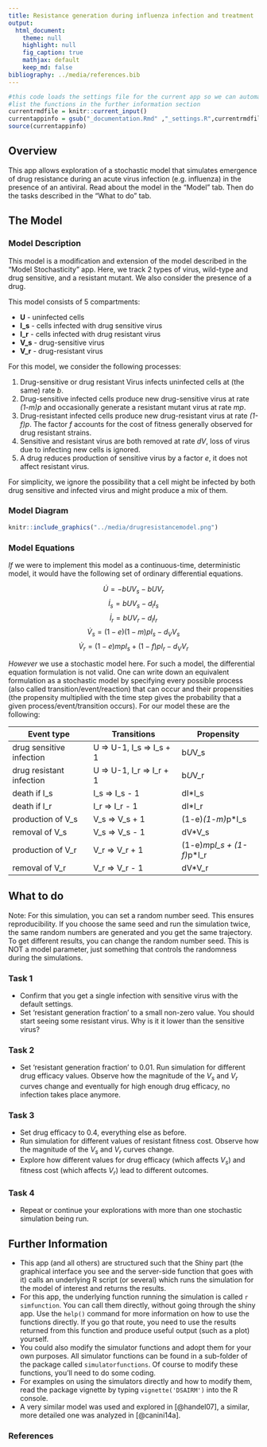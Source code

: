 ---
title: Resistance generation during influenza infection and treatment
output:
  html_document:
    theme: null
    highlight: null
    fig_caption: true
    mathjax: default 
    keep_md: false
bibliography: ../media/references.bib
---

```{r, echo = FALSE}
#this code loads the settings file for the current app so we can automatically 
#list the functions in the further information section
currentrmdfile = knitr::current_input() 
currentappinfo = gsub("_documentation.Rmd" ,"_settings.R",currentrmdfile)
source(currentappinfo)
```


## Overview {#shinytab1}
This app allows exploration of a stochastic model that simulates emergence of drug resistance during an acute virus infection (e.g. influenza) in the presence of an antiviral. Read about the model in the "Model" tab. Then do the tasks described in the "What to do" tab.


## The Model {#shinytab2}

### Model Description
This model is a modification and extension of the model described in the "Model Stochasticity" app. Here, we track 2 types of virus, wild-type and drug sensitive, and a resistant mutant. We also consider the presence of a drug. 

This model consists of 5 compartments:

* **U** - uninfected cells 
* **I_s** - cells infected with drug sensitive virus
* **I_r** - cells infected with drug resistant virus
* **V_s** - drug-sensitive virus
* **V_r** - drug-resistant virus


For this model, we consider the following processes: 

1. Drug-sensitive or drug resistant Virus infects uninfected cells at (the same) rate _b_.
2. Drug-sensitive infected cells produce new drug-sensitive virus at rate _(1-m)p_ and occasionally generate a resistant mutant virus at rate _mp_. 
3. Drug-resistant infected cells produce new drug-resistant virus at rate _(1-f)p_. The factor _f_ accounts for the cost of fitness generally observed for drug resistant strains.
4. Sensitive and resistant virus are both removed at rate _dV_, loss of virus due to infecting new cells is ignored.
5. A drug reduces production of sensitive virus by a factor _e_, it does not affect resistant virus.

For simplicity, we ignore the possibility that a cell might be infected by both drug sensitive and infected virus and might produce a mix of them.

### Model Diagram


```{r resistancemodeldiagram,  fig.cap='Flow diagram for the drug resistance model.',  echo=FALSE}
knitr::include_graphics("../media/drugresistancemodel.png")
```


### Model Equations
*If* we were to implement this model as a continuous-time, deterministic model, it would have the following set of ordinary differential equations. 


$$\dot U =  - bUV_s - bU V_r$$
$$\dot I_s = bUV_s - d_I I_s$$
$$\dot I_r = bUV_r - d_I I_r$$
$$\dot V_s = (1-e)(1-m)pI_s - d_V V_s$$
$$\dot V_r = (1-e)mpI_s + (1-f)pI_r - d_V V_r$$



*However* we use a stochastic model here. For such a model, the differential equation formulation is not valid. One can write down an equivalent formulation as a stochastic model by specifying every possible process (also called transition/event/reaction) that can occur and their propensities (the propensity multiplied with the time step gives the probability that a given process/event/transition occurs). For our model these are the following:

Event type                |  Transitions                |   Propensity                       |
----------                |  -----------                |   ----------                       |
drug sensitive infection  |  U => U-1, I_s => I_s + 1   |   b*U*V_s                          |
drug resistant infection  |  U => U-1, I_r => I_r + 1   |   b*U*V_r                          |
death if I_s              |  I_s => I_s - 1             |   dI*I_s                           |
death if I_r              |  I_r => I_r - 1             |   dI*I_r                           |
production of V_s         |  V_s => V_s + 1             |   (1-e)*(1-m)*p*I_s                |
removal of V_s            |  V_s => V_s - 1             |   dV*V_s                           | 
production of V_r         |  V_r => V_r + 1             |   (1-e)*m*p*I_s + (1-f)*p*I_r      |
removal of V_r            |  V_r => V_r - 1             |   dV*V_r                           | 




## What to do {#shinytab3}

Note: For this simulation, you can set a random number seed. This ensures reproducibility. If you choose the same seed and run the simulation twice, the same random numbers are generated and you get the same trajectory. To get different results, you can change the random number seed. This is NOT a model parameter, just something that controls the randomness during the simulations.

### Task 1 
* Confirm that you get a single infection with sensitive virus with the default settings.
* Set 'resistant generation fraction' to a small non-zero value. You should start seeing some resistant virus. Why is it it lower than the sensitive virus?

### Task 2 
* Set 'resistant generation fraction' to 0.01. Run simulation for different drug efficacy values. Observe how the magnitude of the _V~s~_ and _V~r~_ curves change and eventually for high enough drug efficacy, no infection takes place anymore.


### Task 3 
* Set drug efficacy to 0.4, everything else as before.
* Run simulation for different values of resistant fitness cost. Observe how the magnitude of the _V~s~_ and _V~r~_ curves change.
* Explore how different values for drug efficacy (which affects _V~s~_) and fitness cost (which affects _V~r~_) lead to different outcomes.

### Task 4 
* Repeat or continue your explorations with more than one stochastic simulation being run.



## Further Information {#shinytab4}
* This app (and all others) are structured such that the Shiny part (the graphical interface you see and the server-side function that goes with it) calls an underlying R script (or several) which runs the simulation for the model of interest and returns the results.
* For this app, the underlying function running the simulation is called ``r simfunction``. You can call them directly, without going through the shiny app. Use the `help()` command for more information on how to use the functions directly. If you go that route, you need to use the results returned from this function and produce useful output (such as a plot) yourself. 
* You could also modify the simulator functions and adopt them for your own purposes. All simulator functions can be found in a sub-folder of the package called `simulatorfunctions`. Of course to modify these functions, you'll need to do some coding.
* For examples on using the simulators directly and how to modify them, read the package vignette by typing `vignette('DSAIRM')` into the R console.
* A very similar model was used and explored in [@handel07], a similar, more detailed one was analyzed in [@canini14a].

### References


